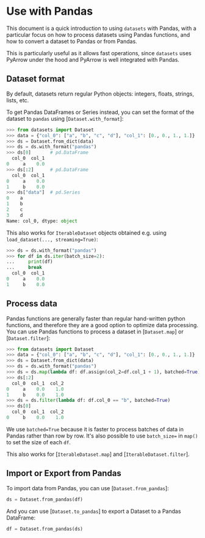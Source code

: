 # Use with Pandas

This document is a quick introduction to using `datasets` with Pandas, with a particular focus on how to process
datasets using Pandas functions, and how to convert a dataset to Pandas or from Pandas.

This is particularly useful as it allows fast operations, since `datasets` uses PyArrow under the hood and PyArrow is well integrated with Pandas.

## Dataset format

By default, datasets return regular Python objects: integers, floats, strings, lists, etc.

To get Pandas DataFrames or Series instead, you can set the format of the dataset to `pandas` using [`Dataset.with_format`]:

```py
>>> from datasets import Dataset
>>> data = {"col_0": ["a", "b", "c", "d"], "col_1": [0., 0., 1., 1.]}
>>> ds = Dataset.from_dict(data)
>>> ds = ds.with_format("pandas")
>>> ds[0]       # pd.DataFrame
  col_0  col_1
0     a    0.0
>>> ds[:2]      # pd.DataFrame
  col_0  col_1
0     a    0.0
1     b    0.0
>>> ds["data"]  # pd.Series
0    a
1    b
2    c
3    d
Name: col_0, dtype: object
```

This also works for `IterableDataset` objects obtained e.g. using `load_dataset(..., streaming=True)`:

```py
>>> ds = ds.with_format("pandas")
>>> for df in ds.iter(batch_size=2):
...     print(df)
...     break
  col_0  col_1
0     a    0.0
1     b    0.0
```

## Process data

Pandas functions are generally faster than regular hand-written python functions, and therefore they are a good option to optimize data processing. You can use Pandas functions to process a dataset in [`Dataset.map`] or [`Dataset.filter`]:

```python
>>> from datasets import Dataset
>>> data = {"col_0": ["a", "b", "c", "d"], "col_1": [0., 0., 1., 1.]}
>>> ds = Dataset.from_dict(data)
>>> ds = ds.with_format("pandas")
>>> ds = ds.map(lambda df: df.assign(col_2=df.col_1 + 1), batched=True)
>>> ds[:2]
  col_0  col_1  col_2
0     a    0.0    1.0
1     b    0.0    1.0
>>> ds = ds.filter(lambda df: df.col_0 == "b", batched=True)
>>> ds[0]
  col_0  col_1  col_2
0     b    0.0    1.0
```

We use `batched=True` because it is faster to process batches of data in Pandas rather than row by row. It's also possible to use `batch_size=` in `map()` to set the size of each `df`.

This also works for [`IterableDataset.map`] and [`IterableDataset.filter`].

## Import or Export from Pandas

To import data from Pandas, you can use [`Dataset.from_pandas`]:

```python
ds = Dataset.from_pandas(df)
```

And you can use [`Dataset.to_pandas`] to export a Dataset to a Pandas DataFrame:


```python
df = Dataset.from_pandas(ds)
```
